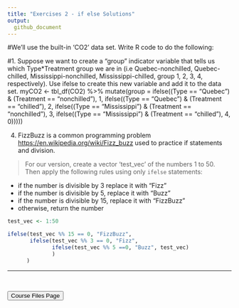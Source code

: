 ```yaml
---
title: "Exercises 2 - if else Solutions"
output:
  github_document
---
```


#We'll use the built-in 'CO2' data set. Write R code to do the following:

#1. Suppose we want to create a "group" indicator variable that tells us which Type*Treatment group we are in (i.e Quebec-nonchilled, Quebec-chilled, Mississippi-nonchilled, Mississippi-chilled, group 1, 2, 3, 4, respectively). Use ifelse to create this new variable and add it to the data set.
myCO2 <- tbl_df(CO2) %>% 
	mutate(group = ifelse((Type == "Quebec") & (Treatment == "nonchilled"), 
												1, ifelse((Type == "Quebec") & (Treatment == "chilled"), 2,
																	ifelse((Type == "Mississippi") & (Treatment == "nonchilled"), 3,
																				 ifelse((Type == "Mississippi") & (Treatment == "chilled"), 4, 0)))))
																				 

4) FizzBuzz is a common programming problem <https://en.wikipedia.org/wiki/Fizz_buzz> used to practice if statements and division. 

> For our version, create a vector 'test_vec' of the numbers 1 to 50. Then apply the following rules using only `ifelse` statements:

- if the number is divisible by 3 replace it with "Fizz"
- if the number is divisible by 5, replace it with "Buzz"
- if the number is divisible by 15, replace it with "FizzBuzz"
- otherwise, return the number

```r
test_vec <- 1:50

ifelse(test_vec %% 15 == 0, "FizzBuzz", 
       ifelse(test_vec %% 3 == 0, "Fizz", 
              ifelse(test_vec %% 5 ==0, "Buzz", test_vec)
              )
      )
```


<hr>

<br>

<a href = "https://jbpost2.github.io/Improving-R-Programs/CourseFiles.html"><button type="button">Course Files Page</button></a>

